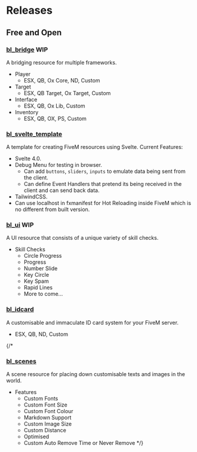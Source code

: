 # Releases

##  Free and Open
### [bl_bridge](https://github.com/Byte-Labs-Project/bl_bridge) WIP
A bridging resource for multiple frameworks. 
- Player
    - ESX, QB, Ox Core, ND, Custom
- Target
    - ESX, QB Target, Ox Target, Custom
- Interface
    - ESX, QB, Ox Lib, Custom
- Inventory
    - ESX, QB, OX, PS, Custom

### [bl_svelte_template](https://github.com/Byte-Labs-Project/bl_svelte_template)
A template for creating FiveM resources using Svelte.
Current Features:
- Svelte 4.0.
- Debug Menu for testing in browser.
    - Can add `buttons`, `sliders`, `inputs` to emulate data being sent from the client.
    - Can define Event Handlers that pretend its being received in the client and can send back data.
- TailwindCSS.
- Can use localhost in fxmanifest for Hot Reloading inside FiveM which is no different from built version.

### [bl_ui](https://github.com/Byte-Labs-Project/bl_ui) WIP
A UI resource that consists of a unique variety of skill checks.
- Skill Checks
    - Circle Progress
    - Progress
    - Number Slide
    - Key Circle
    - Key Spam
    - Rapid Lines
    - More to come...

    
### [bl_idcard](https://github.com/Byte-Labs-Project/bl_idcard)
A customisable and immaculate ID card system for your FiveM server.
- ESX, QB, ND, Custom


{/* 
### [bl_scenes](https://github.com/Byte-Labs-Project/bl_scenes)
A scene resource for placing down customisable texts and images in the world.
- Features
    - Custom Fonts
    - Custom Font Size
    - Custom Font Colour
    - Markdown Support
    - Custom Image Size
    - Custom Distance
    - Optimised
    - Custom Auto Remove Time or Never Remove */}